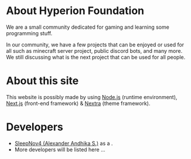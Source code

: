 
# About Hyperion Foundation
We are a small community dedicated for gaming and learning some programming stuff.

In our community, we have a few projects that can be enjoyed or used for all such as minecraft server project, public discord bots, and many more. We still discussing what is the next project that can be used for all people.

# About this site
This website is possibly made by using [Node.js](https://nodejs.org) (runtime environment), [Next.js](https://nextjs.org) (front-end framework) & [Nextra](https://nextra.site/) (theme framework).

# Developers
- [SleepNov4 (Alexander Andhika S.)](https://www.sleepnov4.my.id) as a <FounderText></FounderText>.
- More developers will be listed here ...
